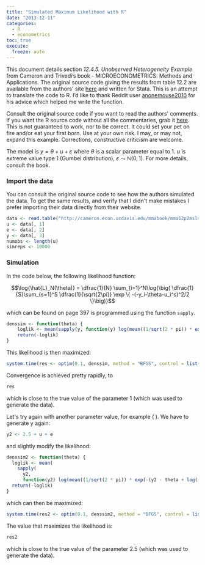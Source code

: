 ```yaml
---
title: "Simulated Maximum Likelihood with R"
date: "2013-12-11"
categories:
  - R
  - econometrics
toc: true
execute:
  freeze: auto
---
```


<head>
<script src="https://polyfill.io/v3/polyfill.min.js?features=es6"></script>
<script id="MathJax-script" async src="https://cdn.jsdelivr.net/npm/mathjax@3/es5/tex-mml-chtml.js"></script>

</head>

<body>

<p>This document details section <em>12.4.5. Unobserved Heterogeneity 
Example</em> from Cameron and Trivedi's book - MICROECONOMETRICS: Methods and 
Applications. The original source code giving the results from table 12.2 are 
available from the authors&#39; site <a 
href="http://cameron.econ.ucdavis.edu/mmabook/mmaprograms.html">here</a> and 
written for Stata. This is an attempt to translate the code to R. I'd like to 
thank Reddit user <a 
href="http://www.reddit.com/user/anonemouse2010">anonemouse2010</a> for his 
advice which helped me write the function.</p>

<p>Consult the original source code if you want to read the authors&#39; comments. If you want the R source code without all the commentaries, grab it <a href='/assets/code/simulated_max_lik.R'>here</a>. This is not guaranteed to work, nor to be correct. It could set your pet on fire and/or eat your first born. Use at your own risk. I may, or may not, expand this example. Corrections, constructive criticism are welcome.</p>

<p>The model is $y=\theta+u+\varepsilon$ where $\theta$ is a scalar parameter equal to 1. $u$ is extreme value type 1 (Gumbel distribution), $\varepsilon \leadsto \mathbb{N}(0,1)$. For more details, consult the book.</p>

<h3>Import the data</h3>

<p>You can consult the original source code to see how the authors simulated the data. To get the same results, and verify that I didn&#39;t make mistakes I prefer importing their data directly from their website.</p>

```r
data <- read.table("http://cameron.econ.ucdavis.edu/mmabook/mma12p2mslmsm.asc")
u <- data[, 1]
e <- data[, 2]
y <- data[, 3]
numobs <- length(u)
simreps <- 10000
```

<h3>Simulation</h3>

<p>In the code below, the following likelihood function:

$$\log{\hat{L}_N(\theta)} = \dfrac{1}{N} \sum_{i=1}^N\log{\big( \dfrac{1}{S}\sum_{s=1}^S \dfrac{1}{\sqrt{2\pi}} \exp \{ -(-y_i-\theta-u_i^s)^2/2 \}\big)}$$

which can be found on page 397 is programmed using the function <code>sapply</code>.</p>

```r
denssim <- function(theta) {
    loglik <- mean(sapply(y, function(y) log(mean((1/sqrt(2 * pi)) * exp(-(y - theta + log(-log(runif(simreps))))^2/2)))))
    return(-loglik)
}
```

<p>This likelihood is then maximized:</p>

```r
system.time(res <- optim(0.1, denssim, method = "BFGS", control = list(maxit = simreps)))
```

<p>Convergence is achieved pretty rapidly, to </p>

```r
res
```


<p>which is close to the true value of the parameter 1 (which was used to generate the data). </p>

<p>Let&#39;s try again with another parameter value, for example \( \theta=2.5 \). We have to generate y again:</p>

```r
y2 <- 2.5 + u + e
```

<p>and slightly modify the likelihood:</p>

```r
denssim2 <- function(theta) {
  loglik <- mean(
    sapply(
      y2,
      function(y2) log(mean((1/sqrt(2 * pi)) * exp(-(y2 - theta + log(-log(runif(simreps))))^2/2)))))
  return(-loglik)
}
```

<p>which can then be maximized:</p>

```r
system.time(res2 <- optim(0.1, denssim2, method = "BFGS", control = list(maxit = simreps)))
```

<p>The value that maximizes the likelihood is: </p>

```r
res2
```

<p>which is close to the true value of the parameter 2.5 (which was used to generate the data). </p>

</body>
